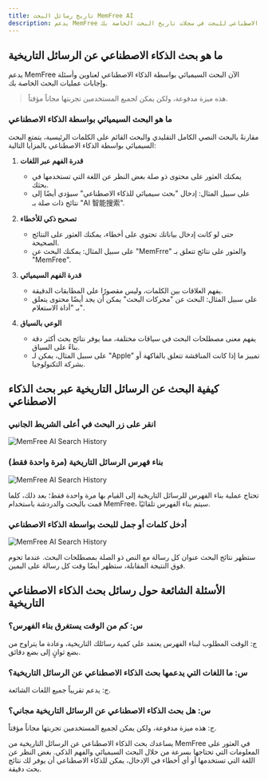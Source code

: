 ```yaml
---
title: تاريخ رسائل البحث MemFree AI
description: يدعم MemFree الذكاء الاصطناعي للبحث في سجلات تاريخ البحث الخاصة بك
---
```


## ما هو بحث الذكاء الاصطناعي عن الرسائل التاريخية

يدعم MemFree الآن البحث السيميائي بواسطة الذكاء الاصطناعي لعناوين وأسئلة وإجابات عمليات البحث الخاصة بك.

> هذه ميزة مدفوعة، ولكن يمكن لجميع المستخدمين تجربتها مجاناً مؤقتاً.

### ما هو البحث السيميائي بواسطة الذكاء الاصطناعي

مقارنةً بالبحث النصي الكامل التقليدي والبحث القائم على الكلمات الرئيسية، يتمتع البحث السيميائي بواسطة الذكاء الاصطناعي بالمزايا التالية:

1. **قدرة الفهم عبر اللغات**

    - يمكنك العثور على محتوى ذو صلة بغض النظر عن اللغة التي تستخدمها في بحثك.
    - على سبيل المثال: إدخال "بحث سيميائي للذكاء الاصطناعي" سيؤدي أيضًا إلى نتائج ذات صلة بـ "AI 智能搜索".

2. **تصحيح ذكي للأخطاء**

    - حتى لو كانت إدخال بياناتك تحتوي على أخطاء، يمكنك العثور على النتائج الصحيحة.
    - على سبيل المثال: يمكنك البحث عن "MemFrre" والعثور على نتائج تتعلق بـ "MemFree".

3. **قدرة الفهم السيميائي**

    - يفهم العلاقات بين الكلمات، وليس مقصورًا على المطابقات الدقيقة.
    - على سبيل المثال: البحث عن "محركات البحث" يمكن أن يجد أيضًا محتوى يتعلق بـ "أداة الاستعلام".

4. **الوعي بالسياق**

    - يفهم معنى مصطلحات البحث في سياقات مختلفة، مما يوفر نتائج بحث أكثر دقة بناءً على السياق.
    - على سبيل المثال، يمكن لـ "Apple" تمييز ما إذا كانت المناقشة تتعلق بالفاكهة أو بشركة التكنولوجيا.

## كيفية البحث عن الرسائل التاريخية عبر بحث الذكاء الاصطناعي

<Steps>

### انقر على زر البحث في أعلى الشريط الجانبي

<img className="my-4 overflow-hidden rounded-lg" src="https://image.memfree.me/1736302665681-memfree-ai-search-history.png" alt="MemFree AI Search History" />

### بناء فهرس الرسائل التاريخية (مرة واحدة فقط)

<img className="my-4 overflow-hidden rounded-lg" src="https://image.memfree.me/1736303576951-memfree-ai-search-history.png" alt="MemFree AI Search History" />

تحتاج عملية بناء الفهرس للرسائل التاريخية إلى القيام بها مرة واحدة فقط؛ بعد ذلك، كلما قمت بالبحث والدردشة باستخدام MemFree، سيتم بناء الفهرس تلقائيًا.

### أدخل كلمات أو جمل للبحث بواسطة الذكاء الاصطناعي

<img className="my-4 overflow-hidden rounded-lg" src="https://image.memfree.me/1736302819598-memfree-ai-search-history.png" alt="MemFree AI Search History" />

ستظهر نتائج البحث عنوان كل رسالة مع النص ذو الصلة بمصطلحات البحث. عندما تحوم فوق النتيجة المقابلة، ستظهر أيضًا وقت كل رسالة على اليمين.

</Steps>

## الأسئلة الشائعة حول رسائل بحث الذكاء الاصطناعي التاريخية

### س: كم من الوقت يستغرق بناء الفهرس؟

ج: الوقت المطلوب لبناء الفهرس يعتمد على كمية رسائلك التاريخية، وعادة ما يتراوح من بضع ثوانٍ إلى بضع دقائق.

### س: ما اللغات التي يدعمها بحث الذكاء الاصطناعي عن الرسائل التاريخية؟

ج: يدعم تقريباً جميع اللغات الشائعة.

### س: هل بحث الذكاء الاصطناعي عن الرسائل التاريخية مجاني؟

ج: هذه ميزة مدفوعة، ولكن يمكن لجميع المستخدمين تجربتها مجاناً مؤقتاً.

يساعدك بحث الذكاء الاصطناعي عن الرسائل التاريخية من MemFree في العثور على المعلومات التي تحتاجها بسرعة من خلال البحث السيميائي والفهم الذكي. بغض النظر عن اللغة التي تستخدمها أو أي أخطاء في الإدخال، يمكن للذكاء الاصطناعي أن يوفر لك نتائج بحث دقيقة.